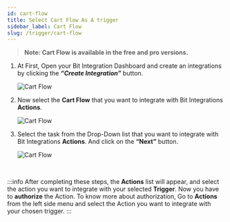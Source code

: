 ```yaml
---
id: cart-flow
title: Select Cart Flow As A trigger
sidebar_label: Cart Flow
slug: /trigger/cart-flow
---
```



> **Note: Cart Flow is available in the free and pro versions.**

1. At First, Open your Bit Integration Dashboard and create an integrations by clicking the **_“Create Integration”_** button.

   <Image src="trigger/_create-integrations" alt="Cart Flow" w="1020" h="350" />

2. Now select the **Cart Flow** that you want to integrate with Bit Integrations **Actions**.

   <Image src="trigger/cart-flow/select-trigger" alt="Cart Flow" w="1020" h="350" />

3. Select the task from the Drop-Down list that you want to integrate with Bit Integrations **Actions**. And click on the **“Next”** button.

   <Image src="trigger/cart-flow/select-form-or-task-name" alt="Cart Flow" w="1020" h="350"/>
   

<br/>

:::info
  After completing these steps, the **Actions** list will appear, and select the action you want to integrate with your selected **Trigger**. Now you have to **authorize** the Action. To know more about authorization, Go to **Actions** from the left side menu and select the Action you want to integrate with your chosen trigger.
:::

<Feedback/>